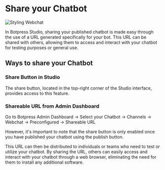 # Share your Chatbot

![Styling Webchat](/docs/content/chatbot-sharing-cover.png)

In Botpress Studio, sharing your published chatbot is made easy through the use of a URL generated specifically for your bot. This URL can be shared with others, allowing them to access and interact with your chatbot for testing purposes or general use.

## Ways to share your Chatbot

### Share Button in Studio

The share button, located in the top-right corner of the Studio interface, provides access to this feature.

### Shareable URL from Admin Dashboard

Go to Botpress Admin Dashboard -> Select your Chatbot -> Channels -> Webchat -> Preconfigured -> Shareable URL

However, it's important to note that the share button is only enabled once you have published your chatbot using the publish button.

This URL can then be distributed to individuals or teams who need to test or utilize your chatbot. By sharing the URL, others can easily access and interact with your chatbot through a web browser, eliminating the need for them to install any additional software.
